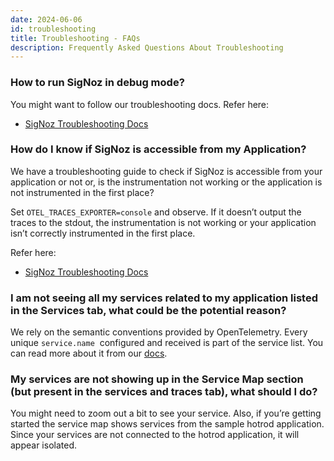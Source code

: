 ```yaml
---
date: 2024-06-06
id: troubleshooting
title: Troubleshooting - FAQs
description: Frequently Asked Questions About Troubleshooting
---
```


### How to run SigNoz in debug mode?

You might want to follow our troubleshooting docs.
Refer here:

- [SigNoz Troubleshooting Docs](https://signoz.io/docs/install/troubleshooting/)

### How do I know if SigNoz is accessible from my Application?

We have a troubleshooting guide to check if  SigNoz is accessible from your application or not or, is the instrumentation not working or the application is not instrumented in the first place?

Set `OTEL_TRACES_EXPORTER=console` and observe. If it doesn’t output the traces to the stdout, the instrumentation is not working or your application isn’t correctly instrumented in the first place.

Refer here:

- [SigNoz Troubleshooting Docs](https://signoz.io/docs/install/troubleshooting/#kubernetes)

### I am not seeing all my services related to my application listed in the Services tab, what could be the potential reason?

We rely on the semantic conventions provided by OpenTelemetry. Every unique `service.name`
 configured and received is part of the service list. You can read more about it from our [docs](https://signoz.io/docs/userguide/metrics/#open-the-services-section).


### My services are not showing up in the Service Map section (but present in the services and traces tab), what should I do?

You might need to zoom out a bit to see your service. Also, if you’re getting started the service map shows services from the sample hotrod application. Since your services are not connected to the hotrod application, it will appear isolated.
